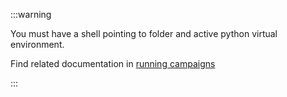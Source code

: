 
:::warning

You must have a shell pointing to folder <AppDirectory version={VERSION} /> and active python
virtual environment.

Find related documentation in [running
campaigns](/docs/11.10.0/user-guides/running-campaigns)

:::
